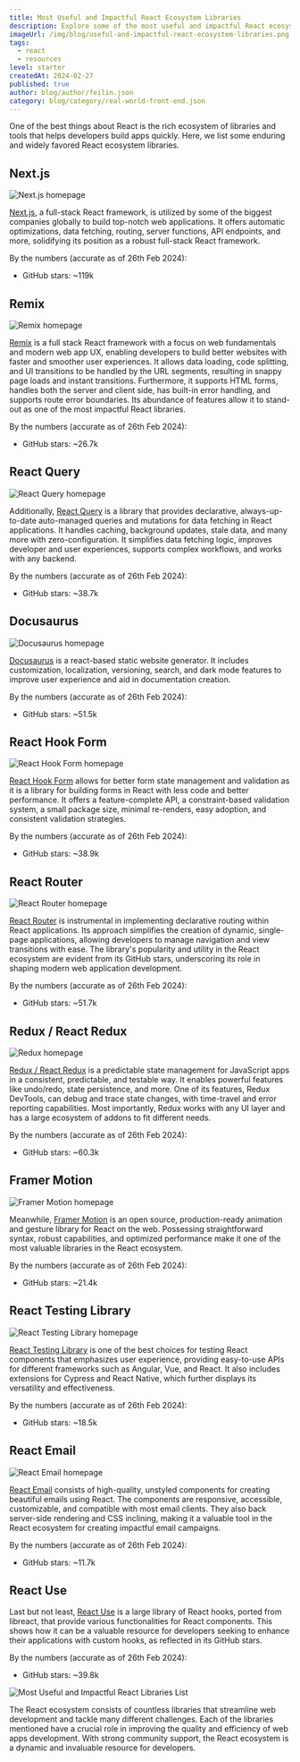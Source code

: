 ```yaml
---
title: Most Useful and Impactful React Ecosystem Libraries
description: Explore some of the most useful and impactful React ecosystem libraries.
imageUrl: /img/blog/useful-and-impactful-react-ecosystem-libraries.png
tags:
  - react
  - resources
level: starter
createdAt: 2024-02-27
published: true
author: blog/author/feilin.json
category: blog/category/real-world-front-end.json
---
```


One of the best things about React is the rich ecosystem of libraries and tools that helps developers build apps quickly. Here, we list some enduring and widely favored React ecosystem libraries.

## Next.js

![Next.js homepage](/img/blog/react-libraries/next-js.jpg)

[Next.js](http://nextjs.org), a full-stack React framework, is utilized by some of the biggest companies globally to build top-notch web applications. It offers automatic optimizations, data fetching, routing, server functions, API endpoints, and more, solidifying its position as a robust full-stack React framework.

By the numbers (accurate as of 26th Feb 2024):

- GitHub stars: ~119k

## Remix

![Remix homepage](/img/blog/react-libraries/remix.jpg)

[Remix](http://remix.run) is a full stack React framework with a focus on web fundamentals and modern web app UX, enabling developers to build better websites with faster and smoother user experiences. It allows data loading, code splitting, and UI transitions to be handled by the URL segments, resulting in snappy page loads and instant transitions. Furthermore, it supports HTML forms, handles both the server and client side, has built-in error handling, and supports route error boundaries. Its abundance of features allow it to stand-out as one of the most impactful React libraries.

By the numbers (accurate as of 26th Feb 2024):

- GitHub stars: ~26.7k

## React Query

![React Query homepage](/img/blog/react-libraries/react-query.jpg)

Additionally, [React Query](http://tanstack.com/query) is a library that provides declarative, always-up-to-date auto-managed queries and mutations for data fetching in React applications. It handles caching, background updates, stale data, and many more with zero-configuration. It simplifies data fetching logic, improves developer and user experiences, supports complex workflows, and works with any backend.

By the numbers (accurate as of 26th Feb 2024):

- GitHub stars: ~38.7k

## Docusaurus

![Docusaurus homepage](/img/blog/react-libraries/docusaurus.jpg)

[Docusaurus](http://docusaurus.io) is a react-based static website generator. It includes customization, localization, versioning, search, and dark mode features to improve user experience and aid in documentation creation.

By the numbers (accurate as of 26th Feb 2024):

- GitHub stars: ~51.5k

## React Hook Form

![React Hook Form homepage](/img/blog/react-libraries/react-hook-form.jpg)

[React Hook Form](http://react-hook-form.com) allows for better form state management and validation as it is a library for building forms in React with less code and better performance. It offers a feature-complete API, a constraint-based validation system, a small package size, minimal re-renders, easy adoption, and consistent validation strategies.

By the numbers (accurate as of 26th Feb 2024):

- GitHub stars: ~38.9k

## React Router

![React Router homepage](/img/blog/react-libraries/react-router.jpg)

[React Router](http://reactrouter.com) is instrumental in implementing declarative routing within React applications. Its approach simplifies the creation of dynamic, single-page applications, allowing developers to manage navigation and view transitions with ease. The library's popularity and utility in the React ecosystem are evident from its GitHub stars, underscoring its role in shaping modern web application development.

By the numbers (accurate as of 26th Feb 2024):

- GitHub stars: ~51.7k

## Redux / React Redux

![Redux homepage](/img/blog/react-libraries/redux.jpg)

[Redux / React Redux](http://redux.js.org) is a predictable state management for JavaScript apps in a consistent, predictable, and testable way. It enables powerful features like undo/redo, state persistence, and more. One of its features, Redux DevTools, can debug and trace state changes, with time-travel and error reporting capabilities. Most importantly, Redux works with any UI layer and has a large ecosystem of addons to fit different needs.

By the numbers (accurate as of 26th Feb 2024):

- GitHub stars: ~60.3k

## Framer Motion

![Framer Motion homepage](/img/blog/react-libraries/framer-motion.jpg)

Meanwhile, [Framer Motion](http://framer.com/motion) is an open source, production-ready animation and gesture library for React on the web. Possessing straightforward syntax, robust capabilities, and optimized performance make it one of the most valuable libraries in the React ecosystem.

By the numbers (accurate as of 26th Feb 2024):

- GitHub stars: ~21.4k

## React Testing Library

![React Testing Library homepage](/img/blog/react-libraries/react-testing-library.jpg)

[React Testing Library](https://testing-library.com/docs/) is one of the best choices for testing React components that emphasizes user experience, providing easy-to-use APIs for different frameworks such as Angular, Vue, and React. It also includes extensions for Cypress and React Native, which further displays its versatility and effectiveness.

By the numbers (accurate as of 26th Feb 2024):

- GitHub stars: ~18.5k

## React Email

![React Email homepage](/img/blog/react-libraries/react-email.jpg)

[React Email](https://react.email) consists of high-quality, unstyled components for creating beautiful emails using React. The components are responsive, accessible, customizable, and compatible with most email clients. They also back server-side rendering and CSS inclining, making it a valuable tool in the React ecosystem for creating impactful email campaigns.

By the numbers (accurate as of 26th Feb 2024):

- GitHub stars: ~11.7k

## React Use

Last but not least, [React Use](http://github.com/streamich/react-use) is a large library of React hooks, ported from libreact, that provide various functionalities for React components. This shows how it can be a valuable resource for developers seeking to enhance their applications with custom hooks, as reflected in its GitHub stars.

By the numbers (accurate as of 26th Feb 2024):

- GitHub stars: ~39.8k

![Most Useful and Impactful React Libraries List](/img/blog/react-libraries/useful-and-impactful-react-libraries-list.jpg)

The React ecosystem consists of countless libraries that streamline web development and tackle many different challenges. Each of the libraries mentioned have a crucial role in improving the quality and efficiency of web apps development. With strong community support, the React ecosystem is a dynamic and invaluable resource for developers.
